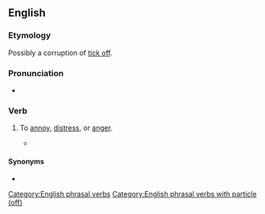 ==English==

===Etymology===
Possibly a corruption of [[tick off]].

===Pronunciation===
* {{audio|en|En-au-torque off.ogg|Audio (AU)}}

===Verb===
{{en-verb|*}}

# {{lb|en|chiefly|US|transitive|idiomatic}} To [[annoy]], [[distress]], or [[anger]].
#* {{quote-journal|en|date=5 March 2004|author=Ray Ratto|url=http://www.sfgate.com/cgi-bin/article.cgi?f=/c/a/2004/03/05/SPGI55F1HC1.DTL|title=Better off, but at what price?|work=San Francisco Chronicle|text=It is hard to remember a talented player who so comprehensively bothered, annoyed, outraged and just plain '''torqued off''' the customers quite like Owens.}}

====Synonyms====
* {{l|en|piss off}}

[[Category:English phrasal verbs]]
[[Category:English phrasal verbs with particle (off)]]